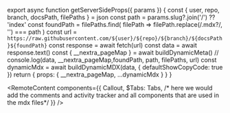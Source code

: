 
export async function getServerSideProps({ params }) {
  const { user, repo, branch, docsPath, filePaths } = json
  const path = params.slug?.join('/') ?? 'index'
  const foundPath = filePaths.find(
    filePath => filePath.replace(/\.mdx?/, '') === path
  )
  const url = `https://raw.githubusercontent.com/${user}/${repo}/${branch}/${docsPath}${foundPath}`
  const response = await fetch(url)
  const data = await response.text()
  const { __nextra_pageMap } = await buildDynamicMeta()
  // console.log(data, __nextra_pageMap,foundPath, path, filePaths, url)
  const dynamicMdx = await buildDynamicMDX(data, {
    defaultShowCopyCode: true
  })
  return {
    props: {
      __nextra_pageMap,
      ...dynamicMdx
    }
  }
}

<RemoteContent
  components={{
    Callout,
    $Tabs: Tabs,
    /* here we would add the comments and activity tracker and all components that are used in the mdx files*/
  }}
/>
